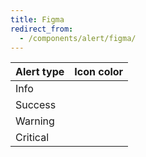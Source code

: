 ```yaml
---
title: Figma
redirect_from:
  - /components/alert/figma/
---
```



<FigmaIconColorSnippet component="alert" />

| Alert type | Icon color                                             |
| ---------- | ------------------------------------------------------ |
| Info       | <InlineToken name="paletteBlueDark" alternateName />   |
| Success    | <InlineToken name="paletteGreenDark" alternateName />  |
| Warning    | <InlineToken name="paletteOrangeDark" alternateName /> |
| Critical   | <InlineToken name="paletteRedDark" alternateName />    |
